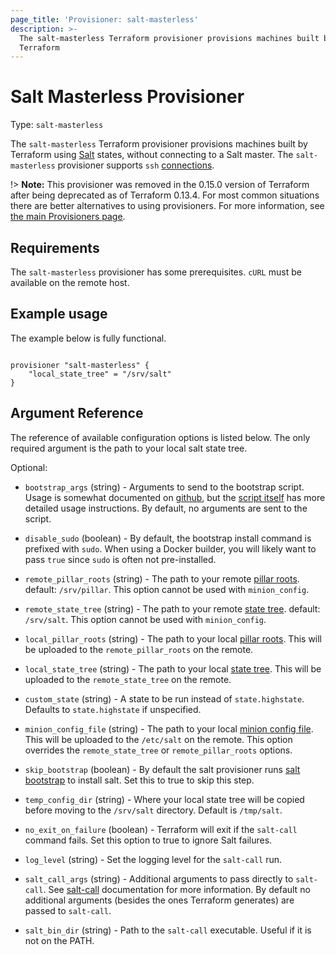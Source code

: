 ```yaml
---
page_title: 'Provisioner: salt-masterless'
description: >-
  The salt-masterless Terraform provisioner provisions machines built by
  Terraform
---
```


# Salt Masterless Provisioner

Type: `salt-masterless`

The `salt-masterless` Terraform provisioner provisions machines built by Terraform
using [Salt](http://saltstack.com/) states, without connecting to a Salt master. The `salt-masterless` provisioner supports `ssh` [connections](/language/resources/provisioners/connection).

!> **Note:** This provisioner was removed in the 0.15.0 version of Terraform after being deprecated as of Terraform 0.13.4. For most common situations there are better alternatives to using provisioners. For more information, see [the main Provisioners page](/language/resources/provisioners).

## Requirements

The `salt-masterless` provisioner has some prerequisites. `cURL` must be available on the remote host.

## Example usage

The example below is fully functional.

```hcl

provisioner "salt-masterless" {
    "local_state_tree" = "/srv/salt"
}
```

## Argument Reference

The reference of available configuration options is listed below. The only
required argument is the path to your local salt state tree.

Optional:

- `bootstrap_args` (string) - Arguments to send to the bootstrap script. Usage
  is somewhat documented on
  [github](https://github.com/saltstack/salt-bootstrap), but the [script
  itself](https://github.com/saltstack/salt-bootstrap/blob/develop/bootstrap-salt.sh)
  has more detailed usage instructions. By default, no arguments are sent to
  the script.

- `disable_sudo` (boolean) - By default, the bootstrap install command is prefixed with `sudo`. When using a
  Docker builder, you will likely want to pass `true` since `sudo` is often not pre-installed.

- `remote_pillar_roots` (string) - The path to your remote [pillar
  roots](https://docs.saltproject.io/en/latest/ref/configuration/master.html#pillar-configuration).
  default: `/srv/pillar`. This option cannot be used with `minion_config`.

- `remote_state_tree` (string) - The path to your remote [state
  tree](https://docs.saltproject.io/en/latest/ref/states/highstate.html#the-salt-state-tree).
  default: `/srv/salt`. This option cannot be used with `minion_config`.

- `local_pillar_roots` (string) - The path to your local [pillar
  roots](https://docs.saltproject.io/en/latest/ref/configuration/master.html#pillar-configuration).
  This will be uploaded to the `remote_pillar_roots` on the remote.

- `local_state_tree` (string) - The path to your local [state
  tree](https://docs.saltproject.io/en/latest/ref/states/highstate.html#the-salt-state-tree).
  This will be uploaded to the `remote_state_tree` on the remote.

- `custom_state` (string) - A state to be run instead of `state.highstate`.
  Defaults to `state.highstate` if unspecified.

- `minion_config_file` (string) - The path to your local [minion config
  file](https://docs.saltproject.io/en/latest/ref/configuration/minion.html). This will be uploaded to the `/etc/salt` on the remote. This option overrides the `remote_state_tree` or `remote_pillar_roots` options.

- `skip_bootstrap` (boolean) - By default the salt provisioner runs [salt
  bootstrap](https://github.com/saltstack/salt-bootstrap) to install salt. Set
  this to true to skip this step.

- `temp_config_dir` (string) - Where your local state tree will be copied
  before moving to the `/srv/salt` directory. Default is `/tmp/salt`.

- `no_exit_on_failure` (boolean) - Terraform will exit if the `salt-call` command
  fails. Set this option to true to ignore Salt failures.

- `log_level` (string) - Set the logging level for the `salt-call` run.

- `salt_call_args` (string) - Additional arguments to pass directly to `salt-call`. See
  [salt-call](https://docs.saltproject.io/en/latest/ref/cli/salt-call.html) documentation for more
  information. By default no additional arguments (besides the ones Terraform generates)
  are passed to `salt-call`.

- `salt_bin_dir` (string) - Path to the `salt-call` executable. Useful if it is not
  on the PATH.
